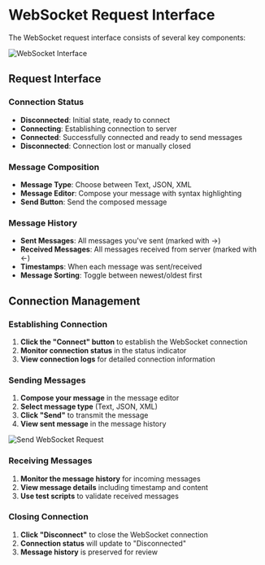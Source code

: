# WebSocket Request Interface

The WebSocket request interface consists of several key components:

![WebSocket Interface](/screenshots/send-request/ws/websocket-interface.webp)

## Request Interface

### Connection Status
- **Disconnected**: Initial state, ready to connect
- **Connecting**: Establishing connection to server
- **Connected**: Successfully connected and ready to send messages
- **Disconnected**: Connection lost or manually closed

### Message Composition
- **Message Type**: Choose between Text, JSON, XML
- **Message Editor**: Compose your message with syntax highlighting
- **Send Button**: Send the composed message

### Message History
- **Sent Messages**: All messages you've sent (marked with →)
- **Received Messages**: All messages received from server (marked with ←)
- **Timestamps**: When each message was sent/received
- **Message Sorting**: Toggle between newest/oldest first

## Connection Management

### Establishing Connection

1. **Click the "Connect" button** to establish the WebSocket connection
2. **Monitor connection status** in the status indicator
3. **View connection logs** for detailed connection information

### Sending Messages

1. **Compose your message** in the message editor
2. **Select message type** (Text, JSON, XML)
3. **Click "Send"** to transmit the message
4. **View sent message** in the message history

![Send WebSocket Request](/screenshots/send-request/ws/send-ws-req.webp)

### Receiving Messages

1. **Monitor the message history** for incoming messages
2. **View message details** including timestamp and content
3. **Use test scripts** to validate received messages

### Closing Connection

1. **Click "Disconnect"** to close the WebSocket connection
2. **Connection status** will update to "Disconnected"
3. **Message history** is preserved for review

